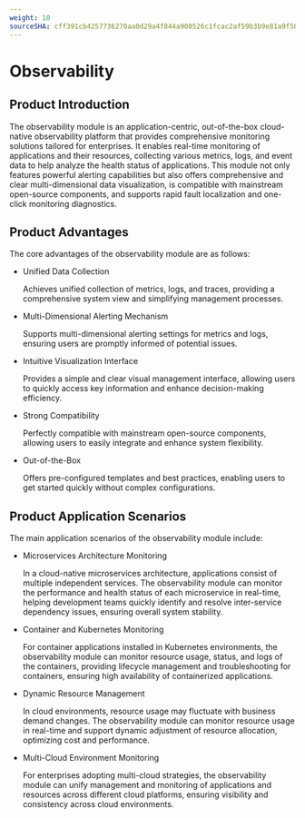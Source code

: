 ```yaml
---
weight: 10
sourceSHA: cff391cb4257736270aa0d29a4f844a908526c1fcac2af59b3b9e81a9f507b54
---
```


# Observability

## Product Introduction

The observability module is an application-centric, out-of-the-box cloud-native observability platform that provides comprehensive monitoring solutions tailored for enterprises. It enables real-time monitoring of applications and their resources, collecting various metrics, logs, and event data to help analyze the health status of applications. This module not only features powerful alerting capabilities but also offers comprehensive and clear multi-dimensional data visualization, is compatible with mainstream open-source components, and supports rapid fault localization and one-click monitoring diagnostics.

## Product Advantages

The core advantages of the observability module are as follows:

- Unified Data Collection

  Achieves unified collection of metrics, logs, and traces, providing a comprehensive system view and simplifying management processes.

- Multi-Dimensional Alerting Mechanism

  Supports multi-dimensional alerting settings for metrics and logs, ensuring users are promptly informed of potential issues.

- Intuitive Visualization Interface

  Provides a simple and clear visual management interface, allowing users to quickly access key information and enhance decision-making efficiency.

- Strong Compatibility

  Perfectly compatible with mainstream open-source components, allowing users to easily integrate and enhance system flexibility.

- Out-of-the-Box

  Offers pre-configured templates and best practices, enabling users to get started quickly without complex configurations.

## Product Application Scenarios

The main application scenarios of the observability module include:

- Microservices Architecture Monitoring

  In a cloud-native microservices architecture, applications consist of multiple independent services. The observability module can monitor the performance and health status of each microservice in real-time, helping development teams quickly identify and resolve inter-service dependency issues, ensuring overall system stability.

- Container and Kubernetes Monitoring

  For container applications installed in Kubernetes environments, the observability module can monitor resource usage, status, and logs of the containers, providing lifecycle management and troubleshooting for containers, ensuring high availability of containerized applications.

- Dynamic Resource Management

  In cloud environments, resource usage may fluctuate with business demand changes. The observability module can monitor resource usage in real-time and support dynamic adjustment of resource allocation, optimizing cost and performance.

- Multi-Cloud Environment Monitoring

  For enterprises adopting multi-cloud strategies, the observability module can unify management and monitoring of applications and resources across different cloud platforms, ensuring visibility and consistency across cloud environments.
